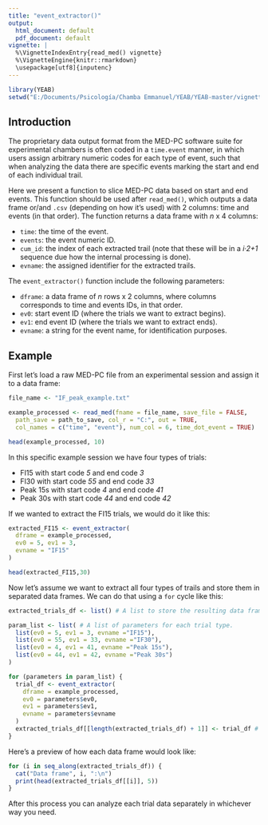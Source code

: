 ```yaml
---
title: "event_extractor()"
output:
  html_document: default
  pdf_document: default
vignette: |
  %\VignetteIndexEntry{read_med() vignette} 
  %\VignetteEngine{knitr::rmarkdown} 
  \usepackage[utf8]{inputenc}
---
```


```r
library(YEAB)
setwd("E:/Documents/Psicología/Chamba Emmanuel/YEAB/YEAB-master/vignettes")
```

## Introduction

The proprietary data output format from the MED-PC software suite for experimental chambers is often coded in a `time.event` manner, in which users assign arbitrary numeric codes for each type of event, such that when analyzing the data there are specific events marking the start and end of each individual trail.

Here we present a function to slice MED-PC data based on start and end events. This function should be used after `read_med()`, which outputs a data frame or/and `.csv` (depending on how it's used) with 2 columns: time and events (in that order). The function returns a data frame with *n* x 4 columns: 

- `time`: the time of the event.
- `events`: the event numeric ID.
- `cum_id`: the index of each extracted trail (note that these will be in a *i·2+1* sequence due how the internal processing is done).
- `evname`: the assigned identifier for the extracted trails.

The `event_extractor()` function include the following parameters:

- `dframe`: a data frame of *n* rows x 2 columns, where columns corresponds to time and events IDs, in that order.
- `ev0`: start event ID (where the trials we want to extract begins).
- `ev1`: end event ID (where the trials we want to extract ends).
- `evname`: a string for the event name, for identification purposes.

## Example

First let's load a raw MED-PC file from an experimental session and assign it to a data frame:

```r
file_name <- "IF_peak_example.txt"

example_processed <- read_med(fname = file_name, save_file = FALSE,
  path_save = path_to_save, col_r = "C:", out = TRUE,
  col_names = c("time", "event"), num_col = 6, time_dot_event = TRUE)

head(example_processed, 10)
```

In this specific example session we have four types of trials: 

- FI15 with start code *5* and end code *3*
- FI30 with start code *55* and end code *33*
- Peak 15s with start code *4* and end code *41*
- Peak 30s with start code *44* and end code *42*

If we wanted to extract the FI15 trials, we would do it like this:

```r
extracted_FI15 <- event_extractor(
  dframe = example_processed,
  ev0 = 5, ev1 = 3,
  evname = "IF15"
)

head(extracted_FI15,30)
```

Now let's assume we want to extract all four types of trails and store them in separated data frames. We can do that using a `for` cycle like this:

```r

extracted_trials_df <- list() # A list to store the resulting data frames.

param_list <- list( # A list of parameters for each trial type.
  list(ev0 = 5, ev1 = 3, evname ="IF15"),
  list(ev0 = 55, ev1 = 33, evname ="IF30"),
  list(ev0 = 4, ev1 = 41, evname ="Peak 15s"),
  list(ev0 = 44, ev1 = 42, evname ="Peak 30s")
)

for (parameters in param_list) {
  trial_df <- event_extractor(
    dframe = example_processed,
    ev0 = parameters$ev0,
    ev1 = parameters$ev1,
    evname = parameters$evname
  )
  extracted_trials_df[[length(extracted_trials_df) + 1]] <- trial_df # Store the extracted data frame in the data frames list.
}
```

Here's a preview of how each data frame would look like:

```r
for (i in seq_along(extracted_trials_df)) {
  cat("Data frame", i, ":\n")
  print(head(extracted_trials_df[[i]], 5))
}
```

After this process you can analyze each trial data separately in whichever way you need.